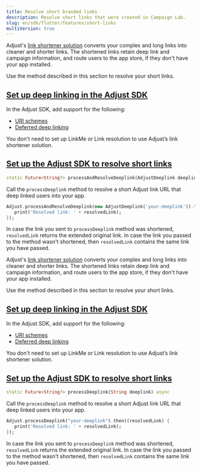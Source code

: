 ```yaml
---
title: Resolve short branded links
description: Resolve short links that were created in Campaign Lab.
slug: en/sdk/flutter/features/short-links
multiVersion: true
---
```


<SdkVersion version="v5">

Adjust's [link shortener solution](https://help.adjust.com/en/article/short-branded-links) converts your complex and long links into cleaner and shorter links. The shortened links retain deep link and campaign information, and route users to the app store, if they don't have your app installed.

Use the method described in this section to resolve your short links.

## [Set up deep linking in the Adjust SDK](set-up-deep-linking-in-the-adjust-sdk)

In the Adjust SDK, add support for the following:

-  [URI schemes](/en/sdk/flutter/features/deep-links)
-  [Deferred deep linking](/en/sdk/flutter/features/deep-links#deferred-deep-linking)

<Callout type="note">

You don't need to set up LinkMe or Link resolution to use Adjust’s link shortener solution.

</Callout>

## [Set up the Adjust SDK to resolve short links](set-up-the-adjust-sdk-to-resolve-short-links)

<CodeBlock title="Method signature">

```dart
static Future<String?> processAndResolveDeeplink(AdjustDeeplink deeplink) async
```

</CodeBlock>

Call the `processDeeplink` method to resolve a short Adjust link URL that deep linked users into your app.

```dart
Adjust.processAndResolveDeeplink(new AdjustDeeplink('your-deeplink')).then((resolvedLink) {
   print('Resolved link: ' + resolvedLink);
});

```

In case the link you sent to `processDeeplink` method was shortened, `resolvedLink` returns the extended original link. In case the link you passed to the method wasn't shortened, then `resolvedLink` contains the same link you have passed.

</SdkVersion>

<SdkVersion version="v4">

Adjust's [link shortener solution](https://help.adjust.com/en/article/short-branded-links) converts your complex and long links into cleaner and shorter links. The shortened links retain deep link and campaign information, and route users to the app store, if they don't have your app installed.

Use the method described in this section to resolve your short links.

## [Set up deep linking in the Adjust SDK](set-up-deep-linking-in-the-adjust-sdk)

In the Adjust SDK, add support for the following:

-  [URI schemes](/en/sdk/flutter/features/deep-links)
-  [Deferred deep linking](/en/sdk/flutter/features/deep-links#deferred-deep-linking)

<Callout type="note">

You don't need to set up LinkMe or Link resolution to use Adjust’s link shortener solution.

</Callout>

## [Set up the Adjust SDK to resolve short links](set-up-the-adjust-sdk-to-resolve-short-links)

<CodeBlock title="Method signature">

```dart
static Future<String?> processDeeplink(String deeplink) async
```

</CodeBlock>

Call the `processDeeplink` method to resolve a short Adjust link URL that deep linked users into your app.

```dart
Adjust.processDeeplink("your-deeplink").then((resolvedLink) {
   print('Resolved link: ' + resolvedLink);
});
```

In case the link you sent to `processDeeplink` method was shortened, `resolvedLink` returns the extended original link. In case the link you passed to the method wasn't shortened, then `resolvedLink` contains the same link you have passed.

</SdkVersion>
